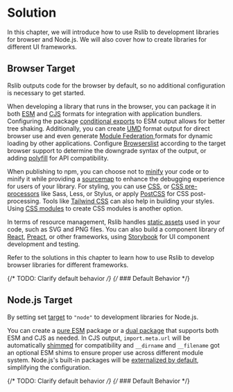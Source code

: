 # Solution

In this chapter, we will introduce how to use Rslib to development libraries for browser and Node.js. We will also cover how to create libraries for different UI frameworks.

## Browser Target

Rslib outputs code for the browser by default, so no additional configuration is necessary to get started.

When developing a library that runs in the browser, you can package it in both [ESM](/guide/basic/output-format#esm--cjs) and [CJS](/guide/basic/output-format#esm--cjs) formats for integration with application bundlers. Configuring the package [conditional exports](https://nodejs.org/api/packages.html#conditional-exports) to ESM output allows for better tree shaking. Additionally, you can create [UMD](/guide/basic/output-format#umd) format output for direct browser use and even generate [Module Federation ](/guide/advanced/module-federation) formats for dynamic loading by other applications. Configure [Browserslist](/config/rsbuild/output#browserslist) according to the target browser support to determine the downgrade syntax of the output, or adding [polyfill](/guide/advanced/output-compatibility) for API compatibility.

When publishing to npm, you can choose not to [minify](/config/rsbuild/output#minify) your code or to minify it while providing a [sourcemap](/config/rsbuild/output#sourcemap) to enhance the debugging experience for users of your library. For styling, you can use [CSS](/guide/advanced/css), or [CSS pre-processors](/guide/advanced/css#preprocessors) like Sass, Less, or Stylus, or apply [PostCSS](/guide/advanced/css#postcss) for CSS post-processing. Tools like [Tailwind CSS](/guide/advanced/css#tailwind-css) can also help in building your styles. Using [CSS modules](/guide/advanced/css#css-modules) to create CSS modules is another option.

In terms of resource management, Rslib handles [static assets](/guide/advanced/assets) used in your code, such as SVG and PNG files. You can also build a component library of [React](/guide/solution/react), [Preact](/guide/solution/preact), or other frameworks, using [Storybook](/guide/advanced/storybook) for UI component development and testing.

Refer to the solutions in this chapter to learn how to use Rslib to develop browser libraries for different frameworks.

{/* TODO: Clarify default behavior */}
{/* ### Default Behavior */}

## Node.js Target

By setting set [target](/config/rsbuild/output#target) to `"node"` to development libraries for Node.js.

You can create a [pure ESM](/guide/basic/output-format#esm--cjs) package or a [dual package](/guide/basic/output-format#esm--cjs) that supports both ESM and CJS as needed. In CJS output, `import.meta.url` will be automatically [shimmed](/config/lib/shims) for compatibility and `__dirname` and `__filename` got an optional ESM shims to ensure proper use across different module system. Node.js's built-in packages will be [externalized by default](/guide/advanced/third-party-deps), simplifying the configuration.

{/* TODO: Clarify default behavior */}
{/* ### Default Behavior */}
